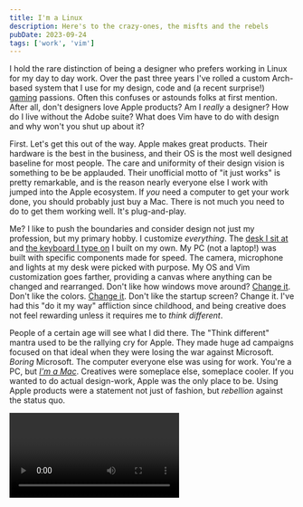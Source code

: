 ```yaml
---
title: I'm a Linux
description: Here's to the crazy-ones, the misfts and the rebels
pubDate: 2023-09-24
tags: ['work', 'vim']
---
```



I hold the rare distinction of being a designer who prefers working in Linux for my day to day work. Over the past three years I've rolled a custom Arch-based system that I use for my design, code and (a recent surprise!) [gaming](https://www.protondb.com/) passions. Often this confuses or astounds folks at first mention. After all, don't designers love Apple products? Am I _really_ a designer? How do I live without the Adobe suite? What does Vim have to do with design and why won't you shut up about it?

First. Let's get this out of the way. Apple makes great products. Their hardware is the best in the business, and their OS is the most well designed baseline for most people. The care and uniformity of their design vision is something to be be applauded. Their unofficial motto of "it just works" is pretty remarkable, and is the reason nearly everyone else I work with jumped into the Apple ecosystem. If _you_ need a computer to get your work done, you should probably just buy a Mac. There is not much you need to do to get them working well. It's plug-and-play.

Me? I like to push the boundaries and consider design not just my profession, but my primary hobby. I customize _everything_. The [desk I sit at](/posts/standing-desk) and [the keyboard I type on](posts/split-keyboard) I built on my own. My PC (not a laptop!) was built with specific components made for speed. The camera, microphone and lights at my desk were picked with purpose. My OS and Vim customization goes farther, providing a canvas where anything can be changed and rearranged. Don't like how windows move around? [Change it](https://github.com/pop-os/shell). Don't like the colors. [Change it](https://www.davesnider.com/posts/base16-terminal-theme). Don't like the startup screen? Change it. I've had this "do it my way" affliction since childhood, and being creative does not feel rewarding unless it requires me to _think different_.

People of a certain age will see what I did there. The "Think different" mantra used to be the rallying cry for Apple. They made huge ad campaigns focused on that ideal when they were losing the war against Microsoft. _Boring_ Microsoft. The computer everyone else was using for work. You're a PC, but _[I'm a Mac](https://www.youtube.com/watch?v=0eEG5LVXdKo)_. Creatives were someplace else, someplace cooler. If you wanted to do actual design-work, Apple was the only place to be. Using Apple products were a statement not just of fashion, but _rebellion_ against the status quo.

<Video id="5sMBhDv4sik" source="youtube" />

Fast forward and Apple is now the status quo. Now dominant, their playbook rarely deviates. The MacBook Pro I'd pick up in a store today is not very different than the one I had in 2012. Same silver aluminum, same minimalism. The OS is cleaner and the icons and animations have changed, but it's pretty close to what we've had for awhile now. It's safe, it works, and there's not much to complain about. It evolves and gets better every year. It's not like we have options anyway? Windows is still a hot mess, but hey, [even they have WSL](https://learn.microsoft.com/en-us/windows/wsl/install).

Well, for tinkerers and rebels like me there's always Linux. Unlike OSX it's not easy. It doesn't hold your hand. There are so many different flavors it's near impossible to run basic searches to find the help you need. Depending upon your distro, your Desktop might require constant attention. You'll dread updates and run them on weekends in case something breaks.

Easily modifiable, pretty soon you'll realize you've constructed a unique Linux mousetrap that only you know how to get out of. Better learn how backups work. How do hard drives mount? Next thing you know you have opinions on where config files are stored. Then the _Aha!_ hits. You secretly learned how your OS works. Well, that was the point dummy. That's why I use Linux, because it's constantly teaching me. Once past that base knowledge, you figure out how to shape it. What invisible efficiency can I invent today?

Some people don't have time for it. I don't blame them. Not many people want to actually learn how their OS works. What is `systemd` anyway? They don't want to learn how to code to change the color of their programs. They want to learn how to design. These folks want to use their computer to get things done.

I want to go beyond and know they work. I always have. I want to change their innards and see what they are capable of. I want people to see how I work and think... I've never seen anyone who works that way. My Desktop is then a fingerprint, and made custom only for me to do the things I want it to do. Linux gives me that platform.

There are a lot of other positive reasons to use Linux and you've likely heard them before. Once installed, it doesn't make you sit through a barrage of dark patterns meant to track you. It's open. It's free. These days, thanks to [GNOME](https://www.gnome.org/), it's even well-designed by default. Mostly though, it's ever changing. The Linux of a decade ago didn't look this good. It certainly didn't run games well. It can do all these things now because a small army of weirdos thought, huh, maybe there's a different way to do this.

I bought my first Mac in 2004 because it seemed different and provided a better way to work. In 2023 it's why I choose Linux. Yes, these days that makes me a crazy-one, a misfit, a rebel, a troublemaker. I'm a Linux.

